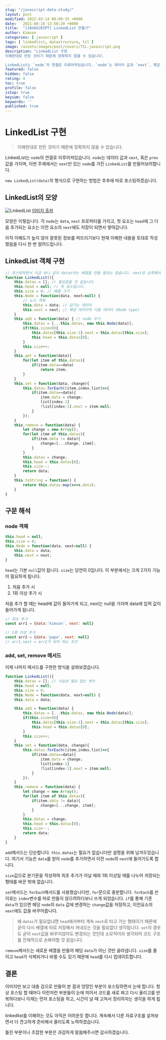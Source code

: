 ```yaml
---
slug: "/javascript-data-study/"
layout: post
modified: 2022-03-14 00:09:35 +0000
date:   2021-08-16 13:50:20 +0000
title:  "[JAVASCRIPT] LinkedList 만들기"
author: Kimson
categories: [ javascript ]
tags: [ linkedlist, datastructure, til ]
image: /assets/images/post/covers/TIL-javascript.png
description: "LinkedList 구현
이해한대로 만든 것이기 때문에 정확하지 않을 수 있습니다.

LinkedList는 `node`의 연결로 이루어져있습니다. `node`는 데이터 값과 `next`, 혹은 `prev`값을 가지며, 이번 주제에서는 `next`만 있는 `node`를 가진 `LinkedList`를 만들어보려합니다."
featured: false
hidden: false
rating: 4
toc: true
profile: false
istop: true
keysum: false
keywords: ''
published: true
---
```


# LinkedList 구현

> 이해한대로 만든 것이기 때문에 정확하지 않을 수 있습니다.

LinkedList는 `node`의 연결로 이루어져있습니다. `node`는 데이터 값과 `next`, 혹은 `prev`값을 가지며, 이번 주제에서는 `next`만 있는 `node`를 가진 `LinkedList`를 만들어보려합니다.

`new LinkedList(data)`의 형식으로 구현하는 방법은 추후에 따로 포스팅하겠습니다.

## LinkedList의 모양

![LinkedList](/assets/images/post/datastudy/linkedlist/linkedlist01.png '도식')
[이미지 출처](https://habr.com/en/post/506660/)

모양은 이렇습니다. 각 `node`는 `data`, `next` 프로퍼티를 가지고, 첫 요소는 `head`에 그 다음 추가되는 요소는 이전 요소의 `next`에도 저장이 되면서 쌓여갑니다.

아직 이해도가 높지 않아 잘못된 정보를 퍼뜨리기보다 현재 이해한 내용을 토대로 작성했음을 다시 한 번 알려드립니다.

## LinkedList 객체 구현

```javascript
// 포스팅하면서 지금 보니 굳이 datas라는 배열을 만들 필요는 없습니다. next로 순회해서 전체 출력 가능한 점 알려드립니다.
function LinkedList(){
    this.datas = []; // 필요없을 것 같습니다.
    this.head = null; // 첫 요소입니다.
    this.size = 0; // 배열 크기
    this.Node = function(data, next=null) {
        // 노드 객체
        this.data = data; // 담기는 데이터
        this.next = next; // 해당 데이터의 다음 데이터 (Node type)
    }
    this.add = function(data) { // node 추가
        this.datas = [...this.datas, new this.Node(data)];
        if(this.size>0){
            this.datas[this.size-1].next = this.datas[this.size];
            this.head = this.datas[0];
        }
        this.size++;
    }
    this.get = function(data){
        for(let item of this.datas){
            if(item.data==data)
                return item;
        }
    }
    this.set = function(data, change){
        this.datas.forEach((item,index,list)=>{
            if(item.data==data){
                item.data = change;
                list[index-1]
                ?list[index-1].next = item:null;
            }
        });
    }
    this.remove = function(data) {
        let change = new Array();
        for(let item of this.datas){
            if(item.data != data){
                change=[...change, item];
            }
        }
        this.datas = change;
        this.head = this.datas[0];
        this.size--;
        return data;
    }
    this.toString = function() {
        return this.datas.map(x=>x.data);
    }
}
```

## 구문 해석

### node 객체

```javascript
this.head = null;
this.size = 0;
this.Node = function(data, next=null) {
    this.data = data;
    this.next = next;
}
```

`head`는 기본 `null`값이 됩니다. `size`는 당연히 0입니다. 이 부분에서는 크게 2가지 기능이 필요하게 됩니다.

1. 처음 추가 시
2. 1회 이상 추가 시

처음 추가 할 때는 head에 값이 들어가게 되고, next는 null을 가지며 data에 입력 값이 들어가게 됩니다.

```javascript
// 최초 추가
const arr1 = {data:'kimson', next: null}

// 1회 이상 추가
const arr2 = {data:'papa', next: null}
// arr1.next = arr2가 되야 하는 조건
```

### add, set, remove 메서드

이제 나머지 메서드를 구현한 방식을 살펴보겠습니다.

```javascript
function LinkedList(){
    this.datas = []; // 사실상 필요 없는 변수
    this.head = null;
    this.size = 0;
    this.Node = function(data, next=null) {
    this.data = data;

    this.add = function(data) {
        this.datas = [...this.datas, new this.Node(data)];
        if(this.size>0){
            this.datas[this.size-1].next = this.datas[this.size];
            this.head = this.datas[0];
        }
        this.size++;
    }
    this.set = function(data, change){
        this.datas.forEach((item,index,list)=>{
            if(item.data==data){
                item.data = change;
                list[index-1]
                ?list[index-1].next = item:null;
            }
        });
    }
    this.remove = function(data) {
        let change = new Array();
        for(let item of this.datas){
            if(item.data != data){
                change=[...change, item];
            }
        }
        this.datas = change;
        this.head = this.datas[0];
        this.size--;
        return data;
    }
}
```

`add`메서드는 단순합니다. `this.datas`는 필요가 없습니다만 설명을 위해 남겨두었습니다. 여기서 기능은 `data`를 받아 `node`를 추가하면서 이전 `node`의 `next`에 들어가도록 합니다.

`size`값으로 분기문을 작성하여 최초 추가가 아닐 때와 1회 이상일 때를 나누어 저장되는 형태를 바꾼 밖에 없습니다.

`set`메서드는 `forEach`메서드를 사용했습니다만, `for`문으로 충분합니다. `forEach`를 쓴 이유는 `index`변수를 따로 만들지 않으려하다보니 쓰게 되었습니다. `if`를 통해 기존 `data`가 있으면 해당 `node`의 `data` 값에 변경하는 `change`값을 저장하고, 이전요소의 `next`에도 값을 바꾸어줍니다.

> 왜 `datas`가 필요없냐면 `head`에서부터 계속 `next`로 타고 가는 형태이기 때문에 굳이 다시 배열에 따로 저장해서 꺼내오는 것을 필요없다 생각됩니다. `set`의 경우도 굳이 `next`값을 바꾸지않아도 변경되는 것인데 소모적이라 생각되어 코드 구조를 전체적으로 손봐야할 것 같습니다.

`remove`메서드는 새로운 배열을 만들어 해당 `data`가 아닌 것만 골라냅니다. `size`를 줄이고 `head`가 삭제되거나 바뀔 수도 있기 때문에 `head`를 다시 업데이트합니다.

## 결론

이미지만 보고 대충 감으로 만들어 본 결과 엉망인 부분이 포스팅하면서 눈에 띕니다. 항상 포스팅 할 때마다 이런저런 부분들이 눈에 띄어서 코드를 새로 짜고 다시 올리고를 반복하다보니 이제는 먼저 포스팅을 하고, 시간이 날 때 고쳐서 정리하자는 생각을 하게 됩니다.

linkedlist를 이해하는 것도 아직은 어려운듯 합니다. 계속해서 다른 자료구조를 살쳐보면서 더 견고하게 준비해서 올리도록 노력하겠습니다.

틀린 부분이나 조잡한 부분은 과감하게 말씀해주시면 감사하겠습니다.